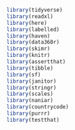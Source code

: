 ```r
library(tidyverse)
library(readxl)
library(here)
library(labelled)
library(haven)
library(data360r)
library(skimr)
library(knitr)
library(assertthat)
library(tibble)
library(sf)
library(janitor)
library(stringr)
library(scales)
library(naniar)
library(countrycode)
library(purrr)
library(testthat)
```
